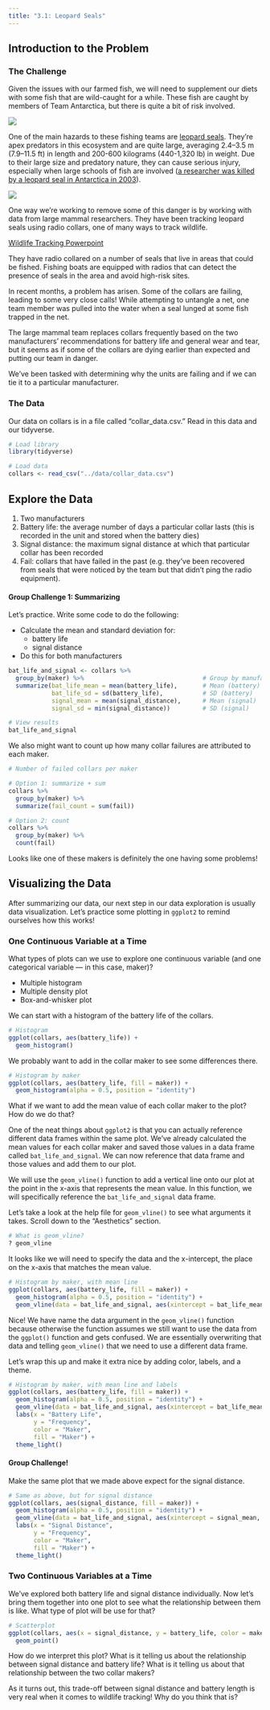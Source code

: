 ```yaml
---
title: "3.1: Leopard Seals"
---
```


## Introduction to the Problem

### The Challenge

Given the issues with our farmed fish, we will need to supplement our diets with some fish that are wild-caught for a while. These fish are caught by members of Team Antarctica, but there is quite a bit of risk involved.

![](assets/seal2.jpeg)

One of the main hazards to these fishing teams are [leopard seals](https://en.wikipedia.org/wiki/Leopard_seal). They're apex predators in this ecosystem and are quite large, averaging 2.4--3.5 m (7.9--11.5 ft) in length and 200-600 kilograms (440-1,320 lb) in weight. Due to their large size and predatory nature, they can cause serious injury, especially when large schools of fish are involved ([a researcher was killed by a leopard seal in Antarctica in 2003](https://www.theguardian.com/uk/2003/jul/24/science.highereducation)).

![](assets/seal3.jpeg)

One way we're working to remove some of this danger is by working with data from large mammal researchers. They have been tracking leopard seals using radio collars, one of many ways to track wildlife.

[Wildlife Tracking Powerpoint](https://docs.google.com/presentation/d/1n-rPHVoB9tydIj_yEQ1TxGTHXn6VWaliRbOszRnbCoc/edit#slide=id.g16730a957e3_0_20)

They have radio collared on a number of seals that live in areas that could be fished. Fishing boats are equipped with radios that can detect the presence of seals in the area and avoid high-risk sites.

In recent months, a problem has arisen. Some of the collars are failing, leading to some very close calls! While attempting to untangle a net, one team member was pulled into the water when a seal lunged at some fish trapped in the net.

The large mammal team replaces collars frequently based on the two manufacturers' recommendations for battery life and general wear and tear, but it seems as if some of the collars are dying earlier than expected and putting our team in danger.

We've been tasked with determining why the units are failing and if we can tie it to a particular manufacturer.

### The Data

Our data on collars is in a file called "collar_data.csv." Read in this data and our tidyverse.

```r
# Load library
library(tidyverse)

# Load data
collars <- read_csv("../data/collar_data.csv")
```

## Explore the Data

1.  Two manufacturers
2.  Battery life: the average number of days a particular collar lasts (this is recorded in the unit and stored when the battery dies)
3.  Signal distance: the maximum signal distance at which that particular collar has been recorded
4.  Fail: collars that have failed in the past (e.g. they've been recovered from seals that were noticed by the team but that didn't ping the radio equipment).

#### Group Challenge 1: Summarizing

Let's practice. Write some code to do the following:

-   Calculate the mean and standard deviation for:
    -   battery life
    -   signal distance
-   Do this for both manufacturers

```r
bat_life_and_signal <- collars %>%
  group_by(maker) %>%                                 # Group by manufacturer
  summarize(bat_life_mean = mean(battery_life),       # Mean (battery)
            bat_life_sd = sd(battery_life),           # SD (battery)
            signal_mean = mean(signal_distance),      # Mean (signal)
            signal_sd = min(signal_distance))         # SD (signal)

# View results
bat_life_and_signal
```

We also might want to count up how many collar failures are attributed to each maker.

```r
# Number of failed collars per maker

# Option 1: summarize + sum
collars %>% 
  group_by(maker) %>% 
  summarize(fail_count = sum(fail))

# Option 2: count
collars %>% 
  group_by(maker) %>% 
  count(fail)
```

Looks like one of these makers is definitely the one having some problems!

## Visualizing the Data

After summarizing our data, our next step in our data exploration is usually data visualization. Let's practice some plotting in `ggplot2` to remind ourselves how this works!

### One Continuous Variable at a Time

What types of plots can we use to explore one continuous variable (and one categorical variable --- in this case, maker)?

-   Multiple histogram
-   Multiple density plot
-   Box-and-whisker plot

We can start with a histogram of the battery life of the collars.

```r
# Histogram
ggplot(collars, aes(battery_life)) +
  geom_histogram()
```

We probably want to add in the collar maker to see some differences there.

```r
# Histogram by maker
ggplot(collars, aes(battery_life, fill = maker)) +
  geom_histogram(alpha = 0.5, position = "identity")
```

What if we want to add the mean value of each collar maker to the plot? How do we do that?

One of the neat things about `ggplot2` is that you can actually reference different data frames within the same plot. We've already calculated the mean values for each collar maker and saved those values in a data frame called `bat_life_and_signal`. We can now reference that data frame and those values and add them to our plot.

We will use the `geom_vline()` function to add a vertical line onto our plot at the point in the x-axis that represents the mean value. In this function, we will specifically reference the `bat_life_and_signal` data frame.

Let's take a look at the help file for `geom_vline()` to see what arguments it takes. Scroll down to the "Aesthetics" section.

```r
# What is geom_vline?
? geom_vline
```

It looks like we will need to specify the data and the x-intercept, the place on the x-axis that matches the mean value.

```r
# Histogram by maker, with mean line
ggplot(collars, aes(battery_life, fill = maker)) +
  geom_histogram(alpha = 0.5, position = "identity") +
  geom_vline(data = bat_life_and_signal, aes(xintercept = bat_life_mean))
```

Nice! We have name the data argument in the `geom_vline()` function because otherwise the function assumes we still want to use the data from the `ggplot()` function and gets confused. We are essentially overwriting that data and telling `geom_vline()` that we need to use a different data frame.

Let's wrap this up and make it extra nice by adding color, labels, and a theme.

```r
# Histogram by maker, with mean line and labels
ggplot(collars, aes(battery_life, fill = maker)) +
  geom_histogram(alpha = 0.5, position = "identity") +
  geom_vline(data = bat_life_and_signal, aes(xintercept = bat_life_mean, color = maker)) + 
  labs(x = "Battery Life",
       y = "Frequency",
       color = "Maker",
       fill = "Maker") +
  theme_light()
```

#### Group Challenge!

Make the same plot that we made above expect for the signal distance.

```r
# Same as above, but for signal distance
ggplot(collars, aes(signal_distance, fill = maker)) +
  geom_histogram(alpha = 0.5, position = "identity") +
  geom_vline(data = bat_life_and_signal, aes(xintercept = signal_mean, color = maker)) + 
  labs(x = "Signal Distance",
       y = "Frequency",
       color = "Maker",
       fill = "Maker") +
  theme_light()
```

### Two Continuous Variables at a Time

We've explored both battery life and signal distance individually. Now let's bring them together into one plot to see what the relationship between them is like. What type of plot will be use for that?

```r
# Scatterplot
ggplot(collars, aes(x = signal_distance, y = battery_life, color = maker)) +
  geom_point()
```

How do we interpret this plot? What is it telling us about the relationship between signal distance and battery life? What is it telling us about that relationship between the two collar makers?

As it turns out, this trade-off between signal distance and battery length is very real when it comes to wildlife tracking! Why do you think that is?
